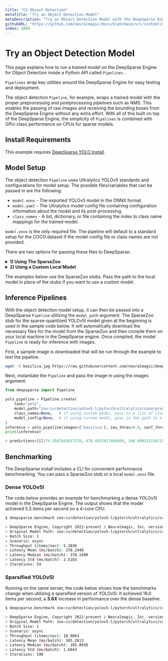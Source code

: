 ```yaml
---
title: "CV Object Detection"
metaTitle: "Try an Object Detection Model"
metaDescription: "Try an Object Detection Model with the DeepSparse Engine to deploy for faster and cheaper inference on CPUs"
githubURL: "https://github.com/neuralmagic/docs/blob/main/src/content/get-started/test-a-model/cv-object-detection.mdx"
index: 2000
---
```


# Try an Object Detection Model

This page explains how to run a trained model on the DeepSparse Engine for Object Detection inside a Python API called `Pipelines.`

`Pipelines` wrap key utilities around the DeepSparse Engine for easy testing and deployment.

The object detection `Pipeline`, for example, wraps a trained model with the proper preprocessing and postprocessing pipelines such as NMS.
This enables the passing of raw images and receiving the bounding boxes from the DeepSparse Engine without any extra effort. 
With all of this built on top of the DeepSparse Engine, the simplicity of `Pipelines` is combined with GPU-class performance on CPUs for sparse models.

## Install Requirements

This example requires [DeepSparse YOLO Install](/get-started/install/deepsparse).

## Model Setup

The object detection `Pipeline` uses Ultralytics YOLOv5 standards and configurations for model setup.
The possible files/variables that can be passed in are the following:
- `model.onnx` - The exported YOLOv5 model in the ONNX format.
- `model.yaml` - The Ultralytics model config file containing configuration information about the model and its post-processing.
- `class_names` - A list, dictionary, or file containing the index to class name mappings for the trained model.

`model.onnx` is the only required file.
The pipeline will default to a standard setup for the COCO dataset if the model config file or class names are not provided.

There are two options for passing these files to DeepSparse:

<details>
<summary><b>1) Using The SparseZoo</b></summary>

This pathway is relevant if you want to use a pre-sparsified state-of-the-art model off the shelpf.

SparseZoo is a repository of pre-trained and pre-sparsified models. DeepSparse supports SparseZoo stubs as inputs for automatic download and inclusion into easy testing and deployment.
These models include dense and sparsified versions of YOLOv5 trained on the COCO dataset for performant and general detection, among others.
The SparseZoo stubs can be found on SparseZoo model pages, and YOLOv5l examples are provided below:
- [Sparse-quantized YOLOv5l](https://sparsezoo.neuralmagic.com/models/cv%2Fdetection%2Fyolov5-l%2Fpytorch%2Fultralytics%2Fcoco%2Fpruned_quant-aggressive_95)
```bash
zoo:cv/detection/yolov5-l/pytorch/ultralytics/coco/pruned_quant-aggressive_95
  ```
- [Dense YOLOv5l](https://sparsezoo.neuralmagic.com/models/cv%2Fdetection%2Fyolov5-l%2Fpytorch%2Fultralytics%2Fcoco%2Fbase-none)
```bash
zoo:cv/detection/yolov5-l/pytorch/ultralytics/coco/base-none
  ```

These SparseZoo stubs can be passed as arguments to the `Pipeline` constructor in the examples below.

</details>

<details>
<summary><b>2) Using a Custom Local Model</b></summary>

This pathway is relevant if you want to use a model fine-tuned on your data with SparseML or a custom model.

There are three steps to using a local model with `Pipelines`:
1. Create the `model.onnx` file (if you trained with SparseML, use the [ONNX export script](https://github.com/neuralmagic/sparseml/tree/main/integrations/ultralytics-yolov5#exporting-the-sparse-model-to-onnx))
2. Collect the `model.yaml` file and `class_names` listed above.
3. Pass the local paths of the files in place of the SparseZoo stubs.

</details>

The examples below use the SparseZoo stubs. Pass the path to the local model in place of the stubs if you want to use a custom model.

## Inference Pipelines

With the object detection model setup, it can then be passed into a DeepSparse `Pipeline` utilizing the `model_path` argument.
The SparseZoo stub for the sparse-quantized YOLOv5l model given at the beginning is used in the sample code below.
It will automatically download the necessary files for the model from the SparseZoo and then compile them on your local machine in the DeepSparse engine.
Once compiled, the model `Pipeline` is ready for inference with images.

First, a sample image is downloaded that will be run through the example to test the pipeline.

```bash
wget -O basilica.jpg https://raw.githubusercontent.com/neuralmagic/deepsparse/main/src/deepsparse/yolo/sample_images/basilica.jpg
```

Next, instantiate the `Pipeline` and pass the image in using the images argument:

```python
from deepsparse import Pipeline

yolo_pipeline = Pipeline.create(
    task="yolo",
    model_path="zoo:cv/detection/yolov5-l/pytorch/ultralytics/coco/pruned_quant-aggressive_95", # if using custom model, pass in local path to model.onnx
    class_names=None,   # if using custom model, pass in a list of classes the model will clasify or a path to a json file containing them
    model_config=None,  # if using custom model, pass in the path to a local model config file here
)
inference = yolo_pipeline(images=['basilica'], iou_thres=0.6, conf_thres=0.001)
print(inference)

> predictions=[[[174.3507843017578, 478.4552917480469, 346.09051513671875, 618.4129638671875, ...
```

## Benchmarking

The DeepSparse install includes a CLI for convenient performance benchmarking.
You can pass a SparseZoo stub or a local `model.onnx` file.

### Dense YOLOv5l

The code below provides an example for benchmarking a dense YOLOv5l model in the DeepSparse Engine.
The output shows that the model achieved 5.3 items per second on a 4-core CPU.

```bash
$ deepsparse.benchmark zoo:cv/detection/yolov5-l/pytorch/ultralytics/coco/base-none

> DeepSparse Engine, Copyright 2021-present / Neuralmagic, Inc. version: 1.0.0 (8eaddc24) (release) (optimized) (system=avx512, binary=avx512)
> Original Model Path: zoo:cv/detection/yolov5-l/pytorch/ultralytics/coco/base-none
> Batch Size: 1
> Scenario: async
> Throughput (items/sec): 5.2836
> Latency Mean (ms/batch): 378.2448
> Latency Median (ms/batch): 378.1490
> Latency Std (ms/batch): 2.5183
> Iterations: 54
```

### Sparsified YOLOv5l

Running on the same server, the code below shows how the benchmarks change when utilizing a sparsified version of YOLOv5l.
It achieved 19.0 items per second, a **3.6X** increase in performance over the dense baseline.

```bash
$ deepsparse.benchmark zoo:cv/detection/yolov5-l/pytorch/ultralytics/coco/pruned_quant-aggressive_95

> DeepSparse Engine, Copyright 2021-present / Neuralmagic, Inc. version: 1.0.0 (8eaddc24) (release) (optimized) (system=avx512, binary=avx512)
> Original Model Path: zoo:cv/detection/yolov5-l/pytorch/ultralytics/coco/pruned_quant-aggressive_95
> Batch Size: 1
> Scenario: async
> Throughput (items/sec): 18.9863
> Latency Mean (ms/batch): 105.2613
> Latency Median (ms/batch): 105.0656
> Latency Std (ms/batch): 1.6043
> Iterations: 190
```
